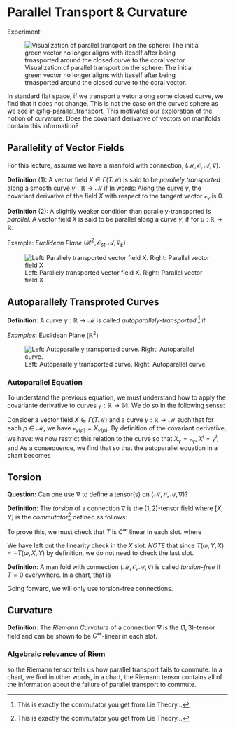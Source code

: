 # Parallel Transport & Curvature

Experiment: 

![Visualization of parallel transport on the sphere: The initial green vector no longer aligns with iteself after being trnasported around the closed curve to the coral vector.](/figures/lecture8/parallel_transport.png){#fig-parallel_transport}

In standard flat space, if we transport a vetor along some closed curve, we find that it does not change. This is not the case on the curved sphere as we see in @fig-parallel_transport. This motivates our exploration of the notion of curvature. Does the covariant derivative of vectors on manifolds contain this information? 


## Parallelity of Vector Fields

For this lecture, assume we have a manifold with connection, $(\mathcal{M},\mathcal{O},\mathscr{A},\nabla)$. 

**Definition** (1): A vector field $X\in\Gamma(T\mathcal{M})$ is said to be *parallely transported* along a smooth curve $\gamma:\mathbb{R}\to\mathcal{M}$ if 
\begin{equation}
    \nabla_{\mathscr{v}_\gamma}X = 0
\end{equation}
In words: Along the curve $\gamma$, the covariant derivative of the field $X$ with respect to the tangent vector $\mathscr{v}_\gamma$ is $0$.

**Definition** (2): A slightly weaker condition than parallely-transported is *parallel*. A vector field $X$ is said to be parallel along a curve $\gamma$, if 
\begin{equation}
    \nabla_{\mathscr{v}_\gamma}X = \mu \cdot X
\end{equation}
for $\mu:\mathbb{R}\to\mathbb{R}$.

Example: *Euclidean Plane* $(\mathcal{R}^2, \mathcal{O}_{st}, \mathscr{A}, \nabla_E)$

![Left: Parallely transported vector field X. Right: Parallel vector field X](/figures/lecture8/parallelity.png){#fig-parallelity}


## Autoparallely Transproted Curves 

**Definition**: A curve $\gamma:\mathbb{R}\to\mathcal{M}$ is called *autoparallely-transported* [^1] if 
\begin{equation}
    \nabla_{\mathscr{v}_\gamma} \mathscr{v}_\gamma = 0 
\end{equation}


*Examples*: Euclidean Plane $(\mathbb{R}^2)$

![Left: Autoparallely transported curve. Right: Autoparallel curve.](/figures/lecture8/autoparallel.png){#fig-autoparallel}

[^1]: In physics, this would be called **uniform motion** and is the subject of Newton's Laws.


### Autoparallel Equation
To understand the previous equation, we must understand how to apply the covariante derivative to curves $\gamma:\mathbb{R}\to\mathbb{M}$. We do so in the following sense: 

Consider a vector field $X\in\Gamma(T\mathcal{M})$ and a curve $\gamma:\mathbb{R}\to\mathcal{M}$ such that for each $p\in\mathcal{M}$, we have $\mathscr{v}_{\gamma(p)} = X_{\gamma(p)}$. By definition of the covariant derivative, we have: 
\begin{align}
\nabla_X X &= \nabla_X \left( X^i \partial_i \right) \\ 
&= \left(\nabla_X X^i\right)\partial_i + X^iX^j\Gamma^k_{ji}\partial_k \\
\end{align}
we now restrict this relation to the curve so that $X_{\gamma}=\mathscr{v}_{\gamma}$, $X^i = \dot{\gamma}^i$, and 
\begin{align}
    \nabla_{X_{\gamma}} X^i &= X_{\gamma}(X^i) \\ 
    &= \frac{d}{dt}(X^i \circ \gamma) \\ 
    &= \frac{d}{dt}(X(x^i)\circ \gamma) \\ 
    &= \frac{d}{dt}X_{\gamma}(x^i) \\ 
    &= \frac{d}{dt}\frac{d}{dt}(x^i \circ \gamma) \\ 
    &= \ddot{\gamma}^i
\end{align}
As a consequence, we find that 
\begin{equation}
    \nabla_{\mathscr{v}_\gamma}\mathscr{v}_\gamma = \ddot{\gamma}^k\partial_k + \dot{\gamma}^i\dot{\gamma}^j\Gamma^k_{ji}\partial_k
\end{equation}
so that the autoparallel equation in a chart becomes 
\begin{equation}
\boxed{0 = \ddot{\gamma}^k + \dot{\gamma}^i\dot{\gamma}^j\Gamma^k_{ji}}
\end{equation}


## Torsion 

**Question:**  Can one use $\nabla$ to define a tensor(s) on $(\mathcal{M},\mathcal{O},\mathscr{A},\nabla)$? 

**Definition**: The *torsion* of a connection $\nabla$ is the $(1,2)$-tensor field 
\begin{equation}
    T(\omega, X, Y) := \omega\left(\nabla_X Y - \nabla_Y X - [X, Y]\right)
\end{equation}
where $[X, Y]$ is the *commutator*[^1] defined as follows: 
\begin{equation}
    [X, Y](f) := X(Yf) - Y(Xf)
\end{equation}

[^1]: This is exactly the commutator you get from Lie Theory... 

To prove this, we must check that $T$ is $C^{\infty}$ linear in each slot. 
\begin{align}
    T(f\cdot\omega, X, Y) &= f\cdot\omega \left( \cdots \right) = fT(\omega, X, Y) \\ 
    T(\omega + \psi, X, Y) &= \cdots = T(\omega, X, Y) + T(\psi, X, Y) \\ 
    T(\omega, fX, Y) &= \omega\left(\nabla_{fX}Y - \nabla_Y(fX) - [fX, Y] \right) \\ 
    &= \omega\Big( f\nabla_X Y - (Yf)X - f\nabla_YX \\ 
    &\qquad\qquad- f[X,Y] + (Yf)X \Big)\\ 
    &= fT(\omega, X, Y) \\ 
\end{align}
where 
\begin{align}
    [fX, Y]g &= fX(Yg) - Y(fXg) \\
    &= fX(Yg)-(Yf)(Xg) - fY(Xg)\\
    &= f[X,Y]g - (Yf)Xg
\end{align}

We have left out the linearity check in the $X$ slot. *NOTE* that since $T(\omega, Y, X)= -T(\omega, X,Y)$ by definition, we do not need to check the last slot. 


**Definition**: A manifold with connection $(\mathcal{M},\mathcal{O},\mathscr{A},\nabla)$ is called *torsion-free* if $T=0$ everywhere. In a chart, that is 
\begin{equation}
    T^i_{ab} := T(dx^i, \partial_a, \partial_b) = \cdots = \Gamma^i_{ab} - \Gamma^i_{ba}
\end{equation}

Going forward, we will only use torsion-free connections.


## Curvature 

**Definition**: The *Riemann Curvature* of a connection $\nabla$ is the $(1,3)$-tensor field
\begin{equation}
    \text{Riem}(\omega, Z, X, Y) := \omega \Big( \nabla_X\nabla_Y Z - \nabla_Y\nabla_X Z - \nabla_{[X,Y]}Z \Big)
\end{equation}
and can be shown to be $C^{\infty}$-linear in each slot. 

### Algebraic relevance of $\text{Riem}$

\begin{align}
    \nabla_X\nabla_YZ - \nabla_Y\nabla_X Z = \text{Riem}(\cdot, Z, X, Y) + \nabla_{[X, Y]}Z
\end{align}
so the Riemann tensor tells us how parallel transport fails to commute. In a chart, we find 
\begin{align}
    \left(\nabla_a \nabla_b Z - \nabla_b\nabla_a Z\right)^m = \text{Riem}^m_{nab}Z^n + \nabla_{\cancel{[\partial_a,\partial_b ]}}Z
\end{align}
in other words, in a chart, the Riemann tensor contains all of the information about the failure of parallel transport to commute. 

